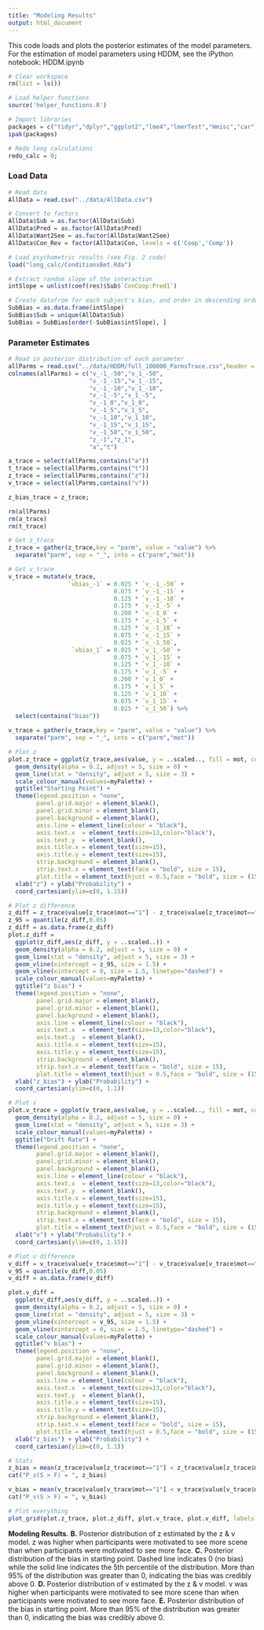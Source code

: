 ```yaml
---
title: "Modeling Results"
output: html_document
---
```

This code loads and plots the posterior estimates of the model parameters. For the estimation of model parameters using HDDM, see the iPython notebook: HDDM.ipynb

```r
# Clear workspace
rm(list = ls())

# Load helper functions
source('helper_functions.R')

# Import libraries
packages = c("tidyr","dplyr","ggplot2","lme4","lmerTest","Hmisc","car","lmtest","Rarity","cowplot")
ipak(packages)

# Redo long calculations
redo_calc = 0;
```

### Load Data
```r
# Read data
AllData = read.csv("../data/AllData.csv")

# Convert to factors
AllData$Sub = as.factor(AllData$Sub)
AllData$Pred = as.factor(AllData$Pred)
AllData$Want2See = as.factor(AllData$Want2See)
AllData$Con_Rev = factor(AllData$Con, levels = c('Coop','Comp'))

# Load psychometric results (see Fig. 2 code)
load("long_calc/ConditionxBet.Rda")

# Extract random slope of the interaction
intSlope = unlist(coef(res)$Sub$`ConCoop:Pred1`)

# Create datafrom for each subject's bias, and order in descending order
SubBias = as.data.frame(intSlope)
SubBias$Sub = unique(AllData$Sub)
SubBias = SubBias[order(-SubBias$intSlope), ]
```

### Parameter Estimates
```r
# Read in posterior distribution of each parameter
allParms = read.csv("../data/HDDM/full_100000_ParmsTrace.csv",header = F) 
colnames(allParms) = c("v_-1_-50","v_1_-50",
                       "v_-1_-15","v_1_-15",
                       "v_-1_-10","v_1_-10",
                       "v_-1_-5","v_1_-5",
                       "v_-1_0","v_1_0",
                       "v_-1_5","v_1_5",
                       "v_-1_10","v_1_10",
                       "v_-1_15","v_1_15",
                       "v_-1_50","v_1_50",
                       "z_-1","z_1",
                       "a","t")

a_trace = select(allParms,contains("a"))
t_trace = select(allParms,contains("t"))
z_trace = select(allParms,contains("z"))
v_trace = select(allParms,contains("v"))

z_bias_trace = z_trace;

rm(allParms)
rm(a_trace)
rm(t_trace)
```

```r
# Get z_trace
z_trace = gather(z_trace,key = "parm", value = "value") %>% 
  separate("parm", sep = "_", into = c("parm","mot"))

# Get v_trace
v_trace = mutate(v_trace, 
                 `vbias_-1` = 0.025 * `v_-1_-50` + 
                              0.075 * `v_-1_-15` + 
                              0.125 * `v_-1_-10` + 
                              0.175 * `v_-1_-5` +
                              0.200 * `v_-1_0` +
                              0.175 * `v_-1_5` +
                              0.125 * `v_-1_10` +
                              0.075 * `v_-1_15` +
                              0.025 * `v_-1_50`,
                  `vbias_1` = 0.025 * `v_1_-50` + 
                              0.075 * `v_1_-15` + 
                              0.125 * `v_1_-10` + 
                              0.175 * `v_1_-5` +
                              0.200 * `v_1_0` +
                              0.175 * `v_1_5` +
                              0.125 * `v_1_10` +
                              0.075 * `v_1_15` +
                              0.025 * `v_1_50`) %>%
  select(contains("bias"))
                 
v_trace = gather(v_trace,key = "parm", value = "value") %>% 
  separate("parm", sep = "_", into = c("parm","mot"))             
```

```r
# Plot z
plot.z_trace = ggplot(z_trace,aes(value, y = ..scaled.., fill = mot, color=mot)) +
  geom_density(alpha = 0.2, adjust = 5, size = 0) +
  geom_line(stat = "density", adjust = 5, size = 3) +
  scale_colour_manual(values=myPalette) +
  ggtitle("Starting Point") +
  theme(legend.position = "none",
        panel.grid.major = element_blank(), 
        panel.grid.minor = element_blank(),
        panel.background = element_blank(), 
        axis.line = element_line(colour = "black"),
        axis.text.x  = element_text(size=13,color="black"),
        axis.text.y  = element_blank(),
        axis.title.x = element_text(size=15),
        axis.title.y = element_text(size=15),
        strip.background = element_blank(),
        strip.text.x = element_text(face = "bold", size = 15),
        plot.title = element_text(hjust = 0.5,face = "bold", size = (15))) +
  xlab("z") + ylab("Probability") +
  coord_cartesian(ylim=c(0, 1.15))

# Plot z difference
z_diff = z_trace$value[z_trace$mot=="1"] - z_trace$value[z_trace$mot=="-1"]
z_95 = quantile(z_diff,0.05)
z_diff = as.data.frame(z_diff)
plot.z_diff = 
  ggplot(z_diff,aes(z_diff, y = ..scaled..)) +
  geom_density(alpha = 0.2, adjust = 5, size = 0) +
  geom_line(stat = "density", adjust = 5, size = 3) +
  geom_vline(xintercept = z_95, size = 1.5) +
  geom_vline(xintercept = 0, size = 1.5, linetype="dashed") + 
  scale_colour_manual(values=myPalette) +
  ggtitle("z bias") +
  theme(legend.position = "none",
        panel.grid.major = element_blank(), 
        panel.grid.minor = element_blank(),
        panel.background = element_blank(), 
        axis.line = element_line(colour = "black"),
        axis.text.x  = element_text(size=13,color="black"),
        axis.text.y  = element_blank(),
        axis.title.x = element_text(size=15),
        axis.title.y = element_text(size=15),
        strip.background = element_blank(),
        strip.text.x = element_text(face = "bold", size = 15),
        plot.title = element_text(hjust = 0.5,face = "bold", size = (15))) +
  xlab("z_bias") + ylab("Probability") +
  coord_cartesian(ylim=c(0, 1.1))

# Plot v
plot.v_trace = ggplot(v_trace,aes(value, y = ..scaled.., fill = mot, color=mot)) +
  geom_density(alpha = 0.2, adjust = 5, size = 0) +
  geom_line(stat = "density", adjust = 5, size = 3) +
  scale_colour_manual(values=myPalette) +
  ggtitle("Drift Rate") +
  theme(legend.position = "none",
        panel.grid.major = element_blank(), 
        panel.grid.minor = element_blank(),
        panel.background = element_blank(), 
        axis.line = element_line(colour = "black"),
        axis.text.x  = element_text(size=13,color="black"),
        axis.text.y  = element_blank(),
        axis.title.x = element_text(size=15),
        axis.title.y = element_text(size=15),
        strip.background = element_blank(),
        strip.text.x = element_text(face = "bold", size = 15),
        plot.title = element_text(hjust = 0.5,face = "bold", size = (15))) +
  xlab("v") + ylab("Probability") +
  coord_cartesian(ylim=c(0, 1.15))

# Plot v difference
v_diff = v_trace$value[v_trace$mot=="1"] - v_trace$value[v_trace$mot=="-1"]
v_95 = quantile(v_diff,0.05)
v_diff = as.data.frame(v_diff)

plot.v_diff = 
  ggplot(v_diff,aes(v_diff, y = ..scaled..)) +
  geom_density(alpha = 0.2, adjust = 5, size = 0) +
  geom_line(stat = "density", adjust = 5, size = 3) +
  geom_vline(xintercept = v_95, size = 1.5) +
  geom_vline(xintercept = 0, size = 1.5, linetype="dashed") + 
  scale_colour_manual(values=myPalette) +
  ggtitle("v bias") +
  theme(legend.position = "none",
        panel.grid.major = element_blank(), 
        panel.grid.minor = element_blank(),
        panel.background = element_blank(), 
        axis.line = element_line(colour = "black"),
        axis.text.x  = element_text(size=13,color="black"),
        axis.text.y  = element_blank(),
        axis.title.x = element_text(size=15),
        axis.title.y = element_text(size=15),
        strip.background = element_blank(),
        strip.text.x = element_text(face = "bold", size = 15),
        plot.title = element_text(hjust = 0.5,face = "bold", size = (15))) +
  xlab("z_bias") + ylab("Probability") +
  coord_cartesian(ylim=c(0, 1.1))
```

```r
# Stats
z_bias = mean(z_trace$value[z_trace$mot=="1"] < z_trace$value[z_trace$mot=="-1"])
cat("P_z(S > F) = ", z_bias)

v_bias = mean(v_trace$value[v_trace$mot=="1"] < v_trace$value[v_trace$mot=="-1"])
cat("P_v(S > F) = ", v_bias)

# Plot everything
plot_grid(plot.z_trace, plot.z_diff, plot.v_trace, plot.v_diff, labels = c('B','C','D','E'), ncol = 2)
```

**Modeling Results.** **B.** Posterior distribution of z estimated by the z & v model. z was higher when participants were motivated to see more scene than when participants were motivated to see more face. **C.** Posterior distribution of the bias in starting point. Dashed line indicates 0 (no bias) while the solid line indicates the 5th percentile of the distribution. More than 95% of the distribution was greater than 0, indicating the bias was credibly above 0. **D.** Posterior distribution of v estimated by the z & v model. v was higher when participants were motivated to see more scene than when participants were motivated to see more face. **E.** Posterior distribution of the bias in starting point. More than 95% of the distribution was greater than 0, indicating the bias was credibly above 0.